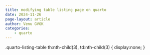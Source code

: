 ```yaml
---
title: modifying table listing page on quarto
date: 2024-11-26
page-layout: article
author: Venu GVGK
categories:
    - quarto
---
```



.quarto-listing-table th:nth-child(3), td:nth-child(3) {
    display:none;
}
